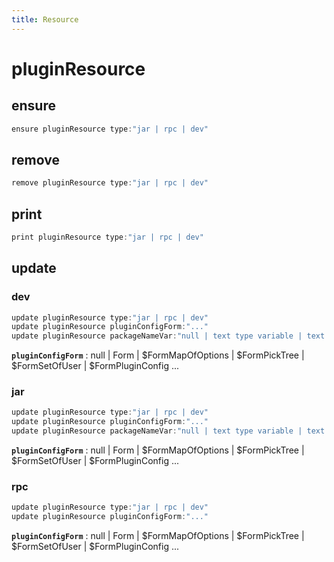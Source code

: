 ```yaml
---
title: Resource
---
```


# pluginResource

## ensure

```js filename="Terminal" copy
ensure pluginResource type:"jar | rpc | dev"
```


## remove

```js filename="Terminal" copy
remove pluginResource type:"jar | rpc | dev"
```


## print

```js filename="Terminal" copy
print pluginResource type:"jar | rpc | dev"
```


## update

### dev
```js filename="Terminal" copy
update pluginResource type:"jar | rpc | dev"
update pluginResource pluginConfigForm:"..."
update pluginResource packageNameVar:"null | text type variable | text value"
```

**`pluginConfigForm`**
 : null | Form | $FormMapOfOptions | $FormPickTree | $FormSetOfUser | $FormPluginConfig ...

### jar
```js filename="Terminal" copy
update pluginResource type:"jar | rpc | dev"
update pluginResource pluginConfigForm:"..."
update pluginResource packageNameVar:"null | text type variable | text value"
```

**`pluginConfigForm`**
 : null | Form | $FormMapOfOptions | $FormPickTree | $FormSetOfUser | $FormPluginConfig ...

### rpc
```js filename="Terminal" copy
update pluginResource type:"jar | rpc | dev"
update pluginResource pluginConfigForm:"..."
```

**`pluginConfigForm`**
 : null | Form | $FormMapOfOptions | $FormPickTree | $FormSetOfUser | $FormPluginConfig ...


